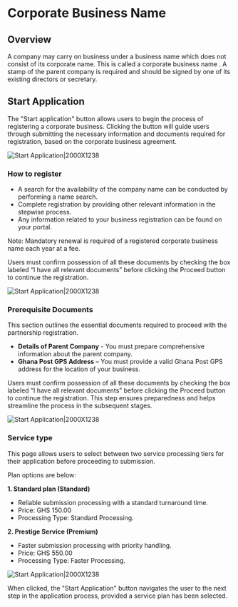 # Corporate Business Name

## Overview
A company may carry on business under a business name which does not consist of its corporate name. This is called a corporate business name . A stamp of the parent company is required and should be signed by one of its existing directors or secretary.

## Start Application
The "Start application" button allows users to begin the process of registering a corporate business. Clicking the button will guide users through submitting the necessary information and documents required for registration, based on the corporate business agreement.

![Start Application|2000X1238](/step1.png)

### How to register
- A search for the availability of the company name can be conducted by performing a name search.
- Complete registration by providing other relevant information in the stepwise process.
- Any information related to your business registration can be found on your portal.

Note: Mandatory renewal is required of a registered corporate business name each year at a fee.

Users must confirm possession of all these documents by checking the box labeled “I have all relevant documents” before clicking the Proceed button to continue the registration.

![Start Application|2000X1238](/2.png)

### Prerequisite Documents
This section outlines the essential documents required to proceed with the partnership registration.
- **Details of Parent Company** - You must prepare comprehensive information about the parent company.
- **Ghana Post GPS Address** – You must provide a valid Ghana Post GPS address for the location of your business.

Users must confirm possession of all these documents by checking the box labeled “I have all relevant documents” before clicking the Proceed button to continue the registration. This step ensures preparedness and helps streamline the process in the subsequent stages.

![Start Application|2000X1238](/3.png)

### Service type
This page allows users to select between two service processing tiers for their application before proceeding to submission.

Plan options are below:

**1. Standard plan (Standard)**
- Reliable submission processing with a standard turnaround time.
- Price: GHS 150.00
- Processing Type: Standard Processing.

**2. Prestige Service (Premium)**
- Faster submission processing with priority handling.
- Price: GHS 550.00
- Processing Type: Faster Processing.

![Start Application|2000X1238](/4.png)

When clicked, the "Start Application" button navigates the user to the next step in the application process, provided a service plan has been selected.